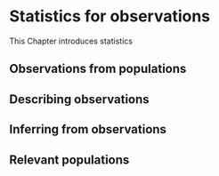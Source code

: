 # Statistics for observations {#statistics}

This Chapter introduces statistics

## Observations from populations

## Describing observations

## Inferring from observations

## Relevant populations
